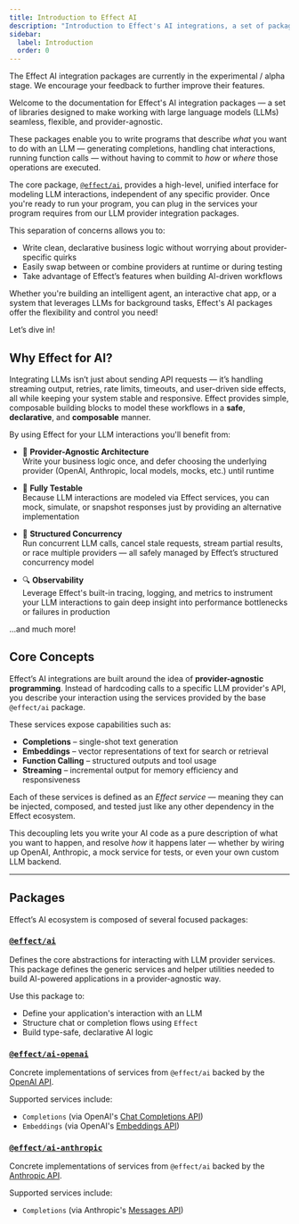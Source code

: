 ```yaml
---
title: Introduction to Effect AI
description: "Introduction to Effect's AI integrations, a set of packages for interacting with large language models"
sidebar:
  label: Introduction
  order: 0
---
```



<Aside type="caution" title="Experimental Module">
  The Effect AI integration packages are currently in the experimental / alpha stage. We encourage your feedback to further improve their features.
</Aside>

Welcome to the documentation for Effect's AI integration packages — a set of libraries designed to make working with large language models (LLMs) seamless, flexible, and provider-agnostic.

These packages enable you to write programs that describe *what* you want to do with an LLM — generating completions, handling chat interactions, running function calls — without having to commit to *how* or *where* those operations are executed. 

The core package, [`@effect/ai`](https://www.npmjs.com/package/@effect/ai), provides a high-level, unified interface for modeling LLM interactions, independent of any specific provider. Once you're ready to run your program, you can plug in the services your program requires from our LLM provider integration packages. 

This separation of concerns allows you to:
- Write clean, declarative business logic without worrying about provider-specific quirks
- Easily swap between or combine providers at runtime or during testing
- Take advantage of Effect’s features when building AI-driven workflows

Whether you're building an intelligent agent, an interactive chat app, or a system that leverages LLMs for background tasks, Effect's AI packages offer the flexibility and control you need!

Let’s dive in!

## Why Effect for AI?

Integrating LLMs isn’t just about sending API requests — it’s handling streaming output, retries, rate limits, timeouts, and user-driven side effects, all while keeping your system stable and responsive. Effect provides simple, composable building blocks to model these workflows in a **safe**, **declarative**, and **composable** manner.

By using Effect for your LLM interactions you'll benefit from:

- 🧩 **Provider-Agnostic Architecture**  
  Write your business logic once, and defer choosing the underlying provider (OpenAI, Anthropic, local models, mocks, etc.) until runtime

- 🧪 **Fully Testable**  
  Because LLM interactions are modeled via Effect services, you can mock, simulate, or snapshot responses just by providing an alternative implementation

- 🧵 **Structured Concurrency**  
  Run concurrent LLM calls, cancel stale requests, stream partial results, or race multiple providers — all safely managed by Effect’s structured concurrency model

- 🔍 **Observability**  
  Leverage Effect's built-in tracing, logging, and metrics to instrument your LLM interactions to gain deep insight into  performance bottlenecks or failures in production

...and much more!

## Core Concepts

Effect’s AI integrations are built around the idea of **provider-agnostic programming**. Instead of hardcoding calls to a specific LLM provider's API, you describe your interaction using the services provided by the base `@effect/ai` package.

These services expose capabilities such as:
- **Completions** – single-shot text generation
- **Embeddings** – vector representations of text for search or retrieval
- **Function Calling** – structured outputs and tool usage 
- **Streaming** – incremental output for memory efficiency and responsiveness 

Each of these services is defined as an *Effect service* — meaning they can be injected, composed, and tested just like any other dependency in the Effect ecosystem.

This decoupling lets you write your AI code as a pure description of what you want to happen, and resolve *how* it happens later — whether by wiring up OpenAI, Anthropic, a mock service for tests, or even your own custom LLM backend.

---

## Packages

Effect’s AI ecosystem is composed of several focused packages:

### [`@effect/ai`](https://effect-ts.github.io/effect/docs/ai/ai)

Defines the core abstractions for interacting with LLM provider services. This package defines the generic services and helper utilities needed to build AI-powered applications in a provider-agnostic way.

Use this package to:
- Define your application's interaction with an LLM
- Structure chat or completion flows using `Effect`
- Build type-safe, declarative AI logic

### [`@effect/ai-openai`](https://effect-ts.github.io/effect/docs/ai/openai)

Concrete implementations of services from `@effect/ai` backed by the [OpenAI API](https://platform.openai.com). 

Supported services include:
- `Completions` (via OpenAI's [Chat Completions API](https://platform.openai.com/docs/api-reference/chat))
- `Embeddings` (via OpenAI's [Embeddings API](https://platform.openai.com/docs/api-reference/embeddings))

### [`@effect/ai-anthropic`](https://effect-ts.github.io/effect/docs/ai/anthropic)

Concrete implementations of services from `@effect/ai` backed by the [Anthropic API](https://docs.anthropic.com/en/api/getting-started).

Supported services include:
- `Completions` (via Anthropic's [Messages API](https://docs.anthropic.com/en/api/messages))
